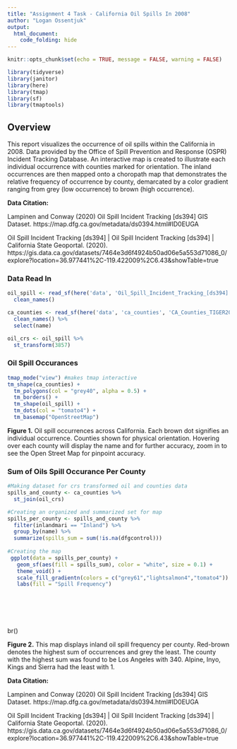 ```yaml
---
title: "Assignment 4 Task - California Oil Spills In 2008"
author: "Logan Ossentjuk"
output: 
  html_document:
    code_folding: hide
---
```


```r
knitr::opts_chunk$set(echo = TRUE, message = FALSE, warning = FALSE)

library(tidyverse)
library(janitor)
library(here)
library(tmap)
library(sf)
library(tmaptools)
```

## Overview 
This report visualizes the occurrence of oil spills within the California in 2008. Data provided by the Office of Spill Prevention and Response (OSPR) Incident Tracking Database. An interactive map is created to illustrate each individual occurrence with counties marked for orientation. The inland occurrences are then mapped onto a choropath map that demonstrates the relative frequency of occurrence by county, demarcated by a color gradient ranging from grey (low occurrence)  to brown (high occurrence). 

**Data Citation:** 

Lampinen and Conway (2020) Oil Spill Incident Tracking [ds394] GIS Dataset.  https://map.dfg.ca.gov/metadata/ds0394.html#ID0EUGA

Oil Spill Incident Tracking [ds394] | Oil Spill Incident Tracking [ds394] | California State Geoportal. (2020).  https://gis.data.ca.gov/datasets/7464e3d6f4924b50ad06e5a553d71086_0/explore?location=36.977441%2C-119.422009%2C6.43&showTable=true

### Data Read In
```r
oil_spill <- read_sf(here('data', 'Oil_Spill_Incident_Tracking_[ds394]', 'Oil_Spill_Incident_Tracking_[ds394].shp')) %>%
  clean_names()

ca_counties <- read_sf(here('data', 'ca_counties', 'CA_Counties_TIGER2016.shp')) %>% 
  clean_names() %>% 
  select(name)

oil_crs <- oil_spill %>% 
  st_transform(3857) 
```

### Oil Spill Occurances
```r
tmap_mode("view") #makes tmap interactive
tm_shape(ca_counties) +
  tm_polygons(col = "grey40", alpha = 0.5) +
  tm_borders() +
  tm_shape(oil_spill) +
  tm_dots(col = "tomato4") +
  tm_basemap("OpenStreetMap")
```

**Figure 1.** Oil spill occurrences across California. Each brown dot signifies an individual occurrence. Counties shown for physical orientation. Hovering over each county will display the name and for further accuracy, zoom in to see the Open Street Map for pinpoint accuracy. 

### Sum of Oils Spill Occurance Per County

```r
#Making dataset for crs transformed oil and counties data 
spills_and_county <- ca_counties %>% 
  st_join(oil_crs) 

#Creating an organized and summarized set for map
spills_per_county <- spills_and_county %>% 
  filter(inlandmari == "Inland") %>% 
  group_by(name) %>% 
  summarize(spills_sum = sum(!is.na(dfgcontrol)))
  
#Creating the map
 ggplot(data = spills_per_county) +
   geom_sf(aes(fill = spills_sum), color = "white", size = 0.1) +
   theme_void() +
   scale_fill_gradientn(colors = c("grey61","lightsalmon4","tomato4")) +
   labs(fill = "Spill Frequency")
   
   
   
    
  
```
br()

**Figure 2.** This map displays inland oil spill frequency per county. Red-brown denotes the highest sum of occurrences and grey the least. The county with the highest sum was found to be Los Angeles with 340. Alpine, Inyo, Kings and Sierra had the least with 1. 

**Data Citation:** 

Lampinen and Conway (2020) Oil Spill Incident Tracking [ds394] GIS Dataset.  https://map.dfg.ca.gov/metadata/ds0394.html#ID0EUGA

Oil Spill Incident Tracking [ds394] | Oil Spill Incident Tracking [ds394] | California State Geoportal. (2020).  https://gis.data.ca.gov/datasets/7464e3d6f4924b50ad06e5a553d71086_0/explore?location=36.977441%2C-119.422009%2C6.43&showTable=true